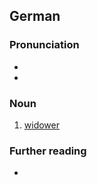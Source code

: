 ==German==

===Pronunciation===
* {{IPA|[ˈvɪtvɐ]|lang=de}}
* {{audio|De-Witwer.ogg|Audio|lang=de}}

===Noun===
{{de-noun|m|Witwers|Witwer}}

# [[widower]]

===Further reading===
* {{R:Duden}}